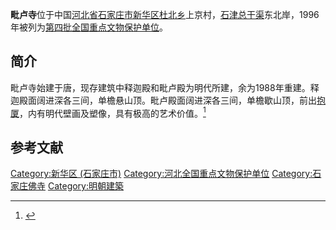 {{otheruses|毗卢寺|other=其它地方的毗卢寺}}
{{coord|38|07|33|N|114|25|11|E|display=title|scale:10000}}
{{文物保护单位
| 级别 = 全国
| 名称 = 毗卢寺
| 图片 = 
| 所在 = [[河北省|河北省]][[石家庄市|石家庄市]]
| 分类 = 古建筑
| 时代 = [[明朝|明]]
| 编号 = [[第四批全国重点文物保护单位|第四批]]第133项
| 登录 = 1996年11月20日
}}
'''毗卢寺'''位于中国[[河北省|河北省]][[石家庄市|石家庄市]][[新华区_(石家庄市)|新华区]][[杜北乡|杜北乡]]上京村，[[石津总干渠|石津总干渠]]东北岸，1996年被列为[[第四批全国重点文物保护单位|第四批全国重点文物保护单位]]。

==简介==
毗卢寺始建于唐，现存建筑中释迦殿和毗卢殿为明代所建，余为1988年重建。释迦殿面阔进深各三间，单檐悬山顶。毗卢殿面阔进深各三间，单檐歇山顶，前出[[抱厦|抱厦]]，内有明代壁画及塑像，具有极高的艺术价值。<ref>{{Cite book |title=全国重点文物保护单位·第一至第五批·第Ⅰ卷 |publisher=文物出版社 |year=2004 |isbn=7-5010-1525-2 |pages=221 }}</ref>

==参考文献==
{{reflist}}

{{河北全国重点文物保护单位}}

{{DEFAULTSORT:Pi}}
[[Category:新华区_(石家庄市)|Category:新华区 (石家庄市)]]
[[Category:河北全国重点文物保护单位|Category:河北全国重点文物保护单位]]
[[Category:石家庄佛寺|Category:石家庄佛寺]]
[[Category:明朝建築|Category:明朝建築]]
